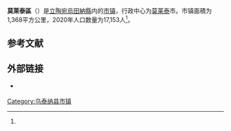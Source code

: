 {{noteTA
|1=zh:乌田纳;zh-cn:乌泰纳;zh-hk:烏泰納;zh-tw:烏田納;
}}
{{Infobox settlement
| name                    = 莫萊泰區
| native_name             = Molėtų rajono savivaldybė
| native_name_lang        = lt
| settlement_type         = [[立陶宛市镇|市镇]]
| image_skyline           = Kijėliai, Lithuania - panoramio (4).jpg
| image_caption           = 莫萊泰區风景
| image_flag              = Flag of Molėtai.png
| flag_size               = 125px
| image_shield            = Coat of arms of Moletai (Lithuania).svg
| shield_size             = 75px
| image_map               = Moletai dst.svg
| map_caption             = 莫萊泰區在立陶宛的位置
| coordinates             = 
| coor_pinpoint           = 
| coordinates_footnotes   = 
| subdivision_type        = [[世界政區索引|国家]]
| subdivision_name        = {{LIT}}
| subdivision_type1       = 传统地区
| subdivision_name1       = [[奧克施泰提亞|奧克施泰提亞]]
| subdivision_type2       = [[立陶宛縣份|县份]]
| subdivision_name2       = [[Image:Utena_County_COA.png|17px]] [[烏田納縣|烏田納縣]]
| established_title       = 建立
| established_date        = 
| seat_type               = 行政中心
| seat                    = [[莫莱泰|莫莱泰]]
| unit_pref               = Metric
| area_total_km2          = 1,368
| area_rank               = 
| area_note               = 
| area_footnotes          = <ref name=VLE>{{cite encyclopedia | encyclopedia = Visuotinė lietuvių enciklopedija | title = Molėtų rajono savivaldybė | url = https://www.vle.lt/straipsnis/moletu-rajono-savivaldybe/ | access-date = 2021-07-07 | language = lt | edition =  | date = 2014 | publisher = Mokslo ir enciklopedijų leidybos institutas | volume = 24 | location = Vilnius}}</ref>
| population_as_of        = 2020年估计
| population_total        = 17,153
| population_density_km2  = auto
| population_note         = 
| population_footnotes    = <ref name=VLE/>
| timezone1               = [[欧洲东部时间|EET]]
| utc_offset1             = +2
| timezone1_DST           = [[欧洲东部夏令时间|EEST]]
| utc_offset1_DST         = +3
| postal_code_type        = 邮政编码
| postal_code             = 
| area_code_type          = 
| area_code               = 383
| iso_code                = 
| website                 = {{URL|https://www.moletai.lt/}}
| footnotes               = 
}}
'''莫萊泰區'''（{{lang-lt|Molėtų rajono savivaldybė}}）是[[立陶宛|立陶宛]][[烏田納縣|烏田納縣]]内的[[立陶宛市镇|市镇]]，行政中心为[[莫莱泰|莫莱泰]]市。市镇面積为1,368平方公里，2020年人口数量为17,153人<ref name=VLE/>。

== 参考文献 ==
{{Reflist}}

== 外部链接 ==
{{commonscat|Molėtai District Municipality|position=left}}
* {{Official site|https://www.moletai.lt/}} {{lt icon}}

{{Lithuania-geo-stub}}

{{DEFAULTSORT:Moletai}}
[[Category:乌泰纳县市镇|Category:乌泰纳县市镇]]